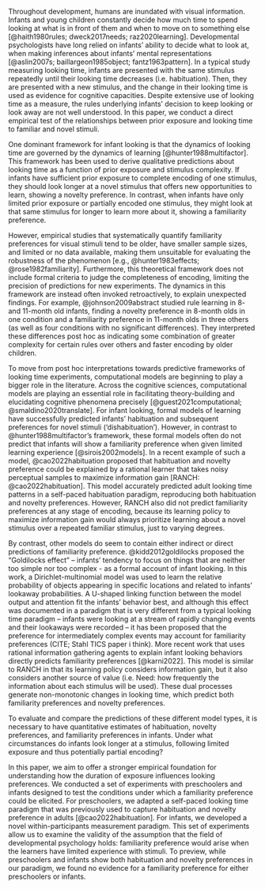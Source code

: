 Throughout development, humans are inundated with visual information. Infants and young children constantly decide how much time to spend looking at what is in front of them and when to move on to something else [@haith1980rules; dweck2017needs; raz2020learning]. Developmental psychologists have long relied on infants’ ability to decide what to look at, when making inferences about infants’ mental representations [@aslin2007s; baillargeon1985object; fantz1963pattern]. In a typical study measuring looking time, infants are presented with the same stimulus repeatedly until their looking time decreases (i.e. habituation). Then, they are presented with a new stimulus, and the change in their looking time is used as evidence for cognitive capacities. Despite extensive use of looking time as a measure, the rules underlying infants' decision to keep looking or look away are not well understood. In this paper, we conduct a direct empirical test of the relationships between prior exposure and looking time to familiar and novel stimuli. 

One dominant framework for infant looking is that the dynamics of looking time are governed by the dynamics of learning  [@hunter1988multifactor]. This framework has been used to derive qualitative predictions about looking time as a function of prior exposure and stimulus complexity. If infants have sufficient prior exposure to complete encoding of one stimulus, they should look longer at a novel stimulus that offers new opportunities to learn, showing a novelty preference. In contrast, when infants have only limited prior exposure or partially encoded one stimulus, they might look at that same stimulus for longer to learn more about it, showing a familiarity preference. 

However, empirical studies that systematically quantify familiarity preferences for visual stimuli tend to be older, have smaller sample sizes, and limited or no data available, making them unsuitable for evaluating the robustness of the phenomenon [e.g., @hunter1983effects; @rose1982familiarity]. Furthermore, this theoretical framework does not include formal criteria to judge the completeness of encoding, limiting the precision of predictions for new experiments. The dynamics in this framework are instead often invoked retroactively, to explain unexpected findings. For example, @johnson2009abstract studied rule learning in 8- and 11-month old infants, finding a novelty preference in 8-month olds in one condition and a familiarity preference in 11-month olds in three others (as well as four conditions with no significant differences). They interpreted these differences post hoc as indicating some combination of greater complexity for certain rules over others and faster encoding by older children.

To move from post hoc interpretations towards predictive frameworks of looking time experiments, computational models are beginning to play a bigger role in the literature. Across the cognitive sciences, computational models are playing an essential role in facilitating theory-building and elucidating cognitive phenomena precisely [@guest2021computational; @smaldino2020translate]. For infant looking, formal models of learning have successfully predicted infants’ habituation and subsequent preferences for novel stimuli (‘dishabituation’). However, in contrast to @hunter1988multifactor’s framework, these formal models often do not predict that infants will show a familiarity preference when given limited learning experience [@sirois2002models]. In a recent example of such a model, @cao2022habituation proposed that habituation and novelty preference could be explained by a rational learner that takes noisy perceptual samples to maximize information gain [RANCH: @cao2022habituation]. This model accurately predicted adult looking time patterns in a self-paced habituation paradigm, reproducing both habituation and novelty preferences. However, RANCH also did not predict familiarity preferences at any stage of encoding, because its learning policy to maximize information gain would always prioritize learning about a novel stimulus over a repeated familiar stimulus, just to varying degrees. 

By contrast, other models do seem to contain either indirect or direct predictions of familiarity preference. @kidd2012goldilocks proposed the “Goldilocks effect” – infants’ tendency to focus on things that are neither too simple nor too complex - as a formal account of infant looking. In this work, a Dirichlet-multinomial model was used to learn the relative probability of objects appearing in specific locations and related to infants’ lookaway probabilities. A U-shaped linking function between the model output and attention fit the infants’ behavior best, and although this effect was documented in a paradigm that is very different from a typical looking time paradigm – infants were looking at a stream of rapidly changing events and their lookaways were recorded – it has been proposed that the preference for intermediately complex events may account for familiarity preferences (CITE; Stahl TICS paper i think). More recent work that uses rational information gathering agents to explain infant looking behaviors directly predicts familiarity preferences [@karni2022]. This model is similar to RANCH in that its learning policy considers information gain, but it also considers another source of value (i.e. Need: how frequently the information about each stimulus will be used). These dual processes generate non-monotonic changes in looking time, which predict both familiarity preferences and novelty preferences.

To evaluate and compare the predictions of these different model types, it is necessary to have quantitative estimates of habituation, novelty preferences, and familiarity preferences in infants. Under what circumstances do infants look longer at a stimulus, following limited exposure and thus potentially partial encoding? 

In this paper, we aim to offer a stronger empirical foundation for understanding how the duration of exposure influences looking preferences. We conducted a set of experiments with preschoolers and infants designed to test the conditions under which a familiarity preference could be elicited. For preschoolers, we adapted a self-paced looking time paradigm that was previously used to capture habituation and novelty preference in adults [@cao2022habituation]. For infants, we developed a novel within-participants measurement paradigm. This set of experiments allow us to examine the validity of the assumption that the field of developmental psychology holds: familiarity preference would arise when the learners have limited experience with stimuli. To preview, while preschoolers and infants show both habituation and novelty preferences in our paradigm, we found no evidence for a familiarity preference for either preschoolers or infants. 
